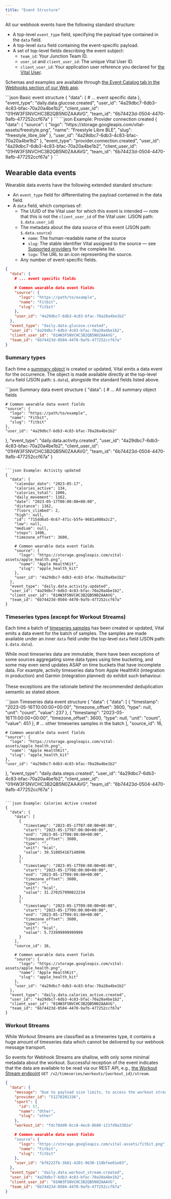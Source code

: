 ```yaml
---
title: "Event Structure"
---
```



All our webhook events have the following standard structure:

* A top-level `event_type` field, specifying the payload type contained in the `data` field.
* A top-level `data` field containing the event-specific payload.
* A set of top-level fields describing the event subject:
  * `team_id`: Your Junction Team ID.
  * `user_id` and `client_user_id`: The unique Vital User ID.
  * `client_user_id`: Your application user reference you declared for [the Vital User](/api-reference/user/create-user).

Schemas and examples are available through [the Event Catalog tab in the Webhooks section of our Web app](https://app.junction.com).

<CodeGroup>
```json Basic event structure
{
  "data": {
    # ... event specific data
  },
  "event_type": "daily.data.glucose.created",
  "user_id": "4a29dbc7-6db3-4c83-bfac-70a20a4be1b2",
  "client_user_id": "01HW3FSNVCHC3B2QB5N0ZAAAVG",
  "team_id": "6b74423d-0504-4470-9afb-477252ccf67a"
}
```
```json Example: Provider connection created
{
  "data": {
    "source": {
      "logo": "https://storage.googleapis.com/vital-assets/freestyle.png",
      "name": "Freestyle Libre BLE",
      "slug": "freestyle_libre_ble"
    },
    "user_id": "4a29dbc7-6db3-4c83-bfac-70a20a4be1b2"
  },
  "event_type": "provider.connection.created",
  "user_id": "4a29dbc7-6db3-4c83-bfac-70a20a4be1b2",
  "client_user_id": "01HW3FSNVCHC3B2QB5N0ZAAAVG",
  "team_id": "6b74423d-0504-4470-9afb-477252ccf67a"
}
```
</CodeGroup>

## Wearable data events

Wearable data events have the following extended standard structure:

* An `event_type` field for differentiating the payload contained in the data field.
* A `data` field, which comprises of:
   * The UUID of the Vital user for which this event is intended — note that this is not the `client_user_id` of the Vital user. (JSON path: `$.data.user_id`)
   * The metadata about the data source of this event (JSON path: `$.data.source`)
      * `name`: The human-readable name of the source
      * `slug`: The stable identifier Vital assigned to the source — see [Supported providers](/wearables/providers/introduction) for the complete list.
      * `logo`: The URL to an icon representing the source.
   * Any number of event-specific fields.


```json Wearable data event structure
{
  "data": {
    # ... event specific fields

    # Common wearable data event fields
    "source": {
      "logo": "https://path/to/example",
      "name": "Fitbit",
      "slug": "fitbit"
    },
    "user_id": "4a29dbc7-6db3-4c83-bfac-70a20a4be1b2"
  },
  "event_type": "daily.data.glucose.created",
  "user_id": "4a29dbc7-6db3-4c83-bfac-70a20a4be1b2",
  "client_user_id": "01HW3FSNVCHC3B2QB5N0ZAAAVG",
  "team_id": "6b74423d-0504-4470-9afb-477252ccf67a"
}
```

### Summary types

Each time a [summary object](/wearables/providers/resources) is created or updated, Vital emits a data event for the occurrence.
The object is made available directly at the top-level `data` field (JSON path: `$.data`), alongside the standard fields listed above.

<Note>
<SummaryID />
</Note>

<CodeGroup>
```json Summary data event structure
{
  "data": {
    # ... All summary object fields

    # Common wearable data event fields
    "source": {
      "logo": "https://path/to/example",
      "name": "Fitbit",
      "slug": "fitbit"
    },
    "user_id": "4a29dbc7-6db3-4c83-bfac-70a20a4be1b2"
  },
  "event_type": "daily.data.activity.created",
  "user_id": "4a29dbc7-6db3-4c83-bfac-70a20a4be1b2",
  "client_user_id": "01HW3FSNVCHC3B2QB5N0ZAAAVG",
  "team_id": "6b74423d-0504-4470-9afb-477252ccf67a"
}
```

```json Example: Activity updated
{
  "data": {
    "calendar_date": "2023-05-17",
    "calories_active": 134,
    "calories_total": 1006,
    "daily_movement": 1162,
    "date": "2023-05-17T00:00:00+00:00",
    "distance": 1162,
    "floors_climbed": 2,
    "high": null,
    "id": "715dd6a5-0c67-471c-b5fe-9681a980a2c2",
    "low": null,
    "medium": null,
    "steps": 1496,
    "timezone_offset": 3600,

    # Common wearable data event fields
    "source": {
      "logo": "https://storage.googleapis.com/vital-assets/apple_health.png",
      "name": "Apple HealthKit",
      "slug": "apple_health_kit"
    },
    "user_id": "4a29dbc7-6db3-4c83-bfac-70a20a4be1b2"
  },
  "event_type": "daily.data.activity.updated",
  "user_id": "4a29dbc7-6db3-4c83-bfac-70a20a4be1b2",
  "client_user_id": "01HW3FSNVCHC3B2QB5N0ZAAAVG",
  "team_id": "6b74423d-0504-4470-9afb-477252ccf67a"
}
```
</CodeGroup>

### Timeseries types (except for Workout Streams)

Each time a batch of [timeseries samples](/wearables/providers/resources) has been created or updated, Vital emits a data event for the batch of samples.
The samples are made available under an inner `data` field under the top-level `data` field (JSON path: `$.data.data`).

<Note>
<TimeseriesID />
</Note>

<Info>While most timeseries data are immutable, there have been exceptions of some sources aggregating some data types using time bucketing,
and some may even send updates ASAP on time buckets that have incomplete data. For example, activity timeseries data from Apple HealthKit
(integration in production) and Garmin (integration planned) do exhibit such behaviour.<br /><br />These exceptions are the rationale behind the recommended deduplication semantic as stated above.</Info>

<CodeGroup>
```json Timeseries data event structure
{
  "data": {
    "data": [
      {
        "timestamp": "2023-05-16T10:00:00+00:00",
        "timezone_offset": 3600,
        "type": null,
        "unit": "count",
        "value": 237
      },
      {
        "timestamp": "2023-05-16T11:00:00+00:00",
        "timezone_offset": 3600,
        "type": null,
        "unit": "count",
        "value": 451
      },
      # ... other timeseries samples in the batch
    ],
    "source_id": 16,

    # Common wearable data event fields
    "source": {
      "logo": "https://storage.googleapis.com/vital-assets/apple_health.png",
      "name": "Apple HealthKit",
      "slug": "apple_health_kit"
    },
    "user_id": "4a29dbc7-6db3-4c83-bfac-70a20a4be1b2"
  },
  "event_type": "daily.data.steps.created",
  "user_id": "4a29dbc7-6db3-4c83-bfac-70a20a4be1b2",
  "client_user_id": "01HW3FSNVCHC3B2QB5N0ZAAAVG",
  "team_id": "6b74423d-0504-4470-9afb-477252ccf67a"
}
```

```json Example: Calories Active created
{
  "data": {
    "data": [
      {
        "timestamp": "2023-05-17T07:00:00+00:00",
        "start": "2023-05-17T07:00:00+00:00",
        "end": "2023-05-17T08:00:00+00:00",
        "timezone_offset": 3600,
        "type": "",
        "unit": "kcal",
        "value": 39.518054167148996
      },
      {
        "timestamp": "2023-05-17T08:00:00+00:00",
        "start": "2023-05-17T08:00:00+00:00",
        "end": "2023-05-17T09:00:00+00:00",
        "timezone_offset": 3600,
        "type": "",
        "unit": "kcal",
        "value": 31.270257990822234
      },
      {
        "timestamp": "2023-05-17T09:00:00+00:00",
        "start": "2023-05-17T09:00:00+00:00",
        "end": "2023-05-17T09:01:00+00:00",
        "timezone_offset": 3600,
        "type": "",
        "unit": "kcal",
        "value": 5.733999999999999
      }
    ],
    "source_id": 16,

    # Common wearable data event fields
    "source": {
      "logo": "https://storage.googleapis.com/vital-assets/apple_health.png",
      "name": "Apple HealthKit",
      "slug": "apple_health_kit"
    },
    "user_id": "4a29dbc7-6db3-4c83-bfac-70a20a4be1b2"
  },
  "event_type": "daily.data.calories_active.created",
  "user_id": "4a29dbc7-6db3-4c83-bfac-70a20a4be1b2",
  "client_user_id": "01HW3FSNVCHC3B2QB5N0ZAAAVG",
  "team_id": "6b74423d-0504-4470-9afb-477252ccf67a"
}
```
</CodeGroup>

### Workout Streams

While Workout Streams are classified as a timeseries type, it contains a huge amount of timeseries data
which cannot be delivered by our webhook message transport.

So events for Webhook Streams are shallow, with only some minimal metadata about the workout. Successful
reception of the event indicates that the data are available to be read via our REST API,
e.g., [the Workout Stream endpoint](/api-reference/workouts/get-stream) `GET /v2/timeseries/workouts/{workout_id}/stream`.

```json Workout Stream created
{
  "data": {
    "message": "Due to payload size limits, to access the workout stream, please use the /workouts/edc80dd0-8cc8-4ec8-8b80-931fd9a3309a/stream endpoint.",
    "provider_id": "51278201336",
    "sport": {
      "id": 57,
      "name": "Other",
      "slug": "other"
    },
    "workout_id": "fdc70dd0-8cc8-4ec8-8b80-121fd9a3302a"

    # Common wearable data event fields
    "source": {
      "logo": "https://storage.googleapis.com/vital-assets/fitbit.png",
      "name": "Fitbit",
      "slug": "fitbit"
    },
    "user_id": "bf6222fb-3b81-4201-9630-118bfee01e03",
  },
  "event_type": "daily.data.workout_stream.created",
  "user_id": "4a29dbc7-6db3-4c83-bfac-70a20a4be1b2",
  "client_user_id": "01HW3FSNVCHC3B2QB5N0ZAAAVG",
  "team_id": "6b74423d-0504-4470-9afb-477252ccf67a"
}
```